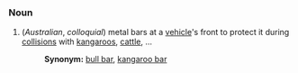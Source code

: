 ===Noun===

#(''Australian'', ''colloquial'') metal bars at a [[vehicle]]'s front to protect it during [[collision]]s with [[kangaroo]]s, [[cattle]], ...
#:'''Synonym:''' [[bull bar]], [[kangaroo bar]]
